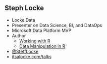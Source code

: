 ## Steph Locke
- Locke Data
- Presenter on Data Science, BI, and DataOps
- Microsoft Data Platform MVP
- Author
    + [Working with R](//geni.us/workingwithr)
    + [Data Manipulation in R](//geni.us/datamanipulationinr)
- [\@SteffLocke](https://twitter.com/stefflocke)
- [itsalocke.com/talks](//itsalocke.com/talks)
